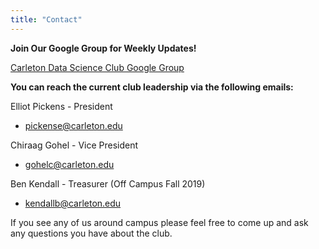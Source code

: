```yaml
---
title: "Contact"
---
```


__Join Our Google Group for Weekly Updates!__

[Carleton Data Science Club Google Group](https://groups.google.com/a/carleton.edu/forum/#!forum/carletonalgoclub.group "Join Our Google Group")

__You can reach the current club leadership via the following emails:__

Elliot Pickens - President

+ [pickense@carleton.edu](mailto:pickense@carleton.edu)

Chiraag Gohel - Vice President

+ [gohelc@carleton.edu](mailto:gohelc@carleton.edu)

Ben Kendall - Treasurer (Off Campus Fall 2019)

+ [kendallb@carleton.edu](mailto:kendallb@carleton.edu)

If you see any of us around campus please feel free to come up and ask any questions you have about the club.